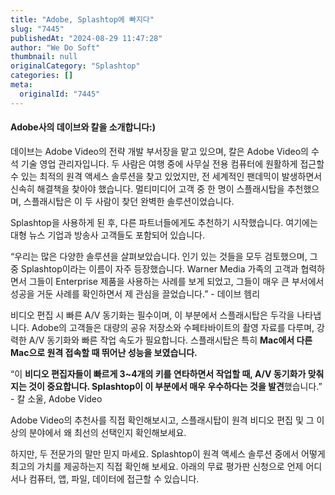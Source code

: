 ```yaml
---
title: "Adobe, Splashtop에 빠지다"
slug: "7445"
publishedAt: "2024-08-29 11:47:28"
author: "We Do Soft"
thumbnail: null
originalCategory: "Splashtop"
categories: []
meta:
  originalId: "7445"
---
```


#### 

#### 

#### Adobe사의 데이브와 칼을 소개합니다:)

데이브는 Adobe Video의 전략 개발 부서장을 맡고 있으며, 칼은 Adobe Video의 수석 기술 영업 관리자입니다.
두 사람은 여행 중에 사무실 전용 컴퓨터에 원활하게 접근할 수 있는 최적의 원격 액세스 솔루션을 찾고 있었지만, 전 세계적인 팬데믹이 발생하면서 신속히 해결책을 찾아야 했습니다.
멀티미디어 고객 중 한 명이 스플래시탑을 추천했으며, 스플래시탑은 이 두 사람이 찾던 완벽한 솔루션이었습니다.

Splashtop을 사용하게 된 후, 다른 파트너들에게도 추천하기 시작했습니다. 여기에는 대형 뉴스 기업과 방송사 고객들도 포함되어 있습니다.

“우리는 많은 다양한 솔루션을 살펴보았습니다. 인기 있는 것들을 모두 검토했으며, 그 중 Splashtop이라는 이름이 자주 등장했습니다.
Warner Media 가족의 고객과 협력하면서 그들이 Enterprise 제품을 사용하는 사례를 보게 되었고, 그들이 매우 큰 부서에서 성공을 거둔 사례를 확인하면서 제 관심을 끌었습니다.” - 데이브 헴리

비디오 편집 시 빠른 A/V 동기화는 필수이며, 이 부분에서 스플래시탑은 두각을 나타냅니다.
Adobe의 고객들은 대량의 공유 저장소와 수페타바이트의 촬영 자료를 다루며, 강력한 A/V 동기화와 빠른 작업 속도가 필요합니다.
스플래시탑은 특히 **Mac에서 다른 Mac으로 원격 접속할 때 뛰어난 성능을 보였습니다.**

“이 **비디오 편집자들이 빠르게 3~4개의 키를 연타하면서 작업할 때, A/V 동기화가 맞춰지는 것이 중요합니다. Splashtop이 이 부분에서 매우 우수하다는 것을 발견**했습니다.” - 칼 소울, Adobe Video

 
Adobe Video의 추천사를 직접 확인해보시고, 스플래시탑이 원격 비디오 편집 및 그 이상의 분야에서 왜 최선의 선택인지 확인해보세요.

하지만, 두 전문가의 말만 믿지 마세요.
Splashtop이 원격 액세스 솔루션 중에서 어떻게 최고의 가치를 제공하는지 직접 확인해 보세요.
아래의 무료 평가판 신청으로 언제 어디서나 컴퓨터, 앱, 파일, 데이터에 접근할 수 있습니다.
